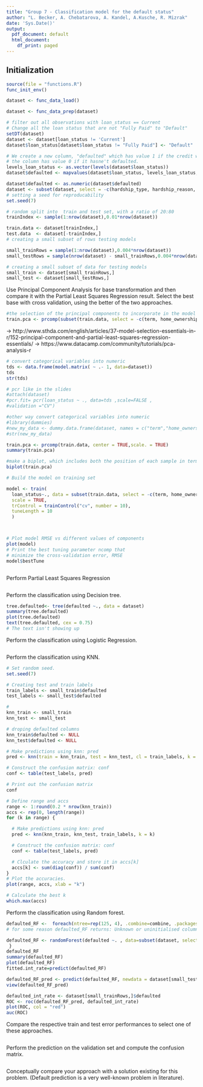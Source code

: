 ```yaml
---
title: "Group 7 - Classification model for the default status"
author: "L. Becker, A. Chebatarova, A. Kandel, A.Kusche, R. Mizrak"
date: 'Sys.Date()'
output:
  pdf_document: default
  html_document:
    df_print: paged
---
```


## Initialization

```r
source(file = "functions.R")
func_init_env()
```

```r
dataset <- func_data_load()
```

```r
dataset <- func_data_prep(dataset)
```

```r
# filter out all observations with loan_status == Current
# Change all the loan status that are not "Fully Paid" to "Default"
setDT(dataset)
dataset <- dataset[loan_status != 'Current']
dataset$loan_status[dataset$loan_status != "Fully Paid"] <- "Default"
```
```r
# We create a new column, "defaulted" which has value 1 if the credit was defaulted.
# the column has value 0 if it hasne't defaulted.
levels_loan_status <- as.vector(levels(dataset$loan_status))
dataset$defaulted <- mapvalues(dataset$loan_status, levels_loan_status, c(0,0,1,0,0,0,0,0,0))
```


```r
dataset$defaulted <- as.numeric(dataset$defaulted)
dataset <- subset(dataset, select = -c(hardship_type, hardship_reason, hardship_status, hardship_loan_status,settlement_status, verification_status_joint, hardship_flag, disbursement_method, debt_settlement_flag, application_type, purpose, pymnt_plan, loan_status, verification_status, home_ownership, initial_list_status, term))
# setting a seed for reproducability
set.seed(7)

# random split into  train and test set, with a ratio of 20:80
trainIndex <- sample(1:nrow(dataset),0.01*nrow(dataset))

train.data <- dataset[trainIndex,]
test.data  <- dataset[-trainIndex,]
# creating a small subset of rows testing models

small_trainRows = sample(1:nrow(dataset),0.004*nrow(dataset))
small_testRows = sample(nrow(dataset) - small_trainRows,0.004*nrow(dataset))

# creating a small subset of data for testing models
small_train <- dataset[small_trainRows,]
small_test <- dataset[small_testRows,]
```

Use Principal Component Analysis for base transformation and then compare it with the Partial Least Squares Regression result. Select the best base with cross validation, using the better of the two approaches. 
```r

#the selection of the principal components to incorporate in the model is not supervised by the outcome variable!
train.pca <- prcomp(subset(train.data, select = -c(term, home_ownership, verification_status, loan_status, pymnt_plan, purpose, initial_list_status, application_type, verification_status_joint, hardship_flag, hardship_type, hardship_reason, hardship_status, hardship_loan_status, disbursement_method, debt_settlement_flag, settlement_status) ), center = TRUE,scale. = TRUE)

```

-> http://www.sthda.com/english/articles/37-model-selection-essentials-in-r/152-principal-component-and-partial-least-squares-regression-essentials/
-> https://www.datacamp.com/community/tutorials/pca-analysis-r
```r
# convert categorical variables into numeric                   
tds <- data.frame(model.matrix( ~ .- 1, data=dataset)) 
tds
str(tds)

# pcr like in the slides
#attach(dataset)
#pcr.fit= pcr(loan_status ~ ., data=tds ,scale=FALSE ,
#validation ="CV")

#other way convert categorical variables into numeric 
#library(dummies)
#new_my_data <- dummy.data.frame(dataset, names = c("term","home_ownership"))
#str(new_my_data)

train.pca <- prcomp(train.data, center = TRUE,scale. = TRUE)
summary(train.pca)

#make a biplot, which includes both the position of each sample in terms of PC1 and PC2
biplot(train.pca)

# Build the model on training set

model <- train(
  loan_status~., data = subset(train.data, select = -c(term, home_ownership, verification_status, pymnt_plan, purpose, initial_list_status, application_type, verification_status_joint, hardship_flag, hardship_type, hardship_reason, hardship_status, hardship_loan_status, disbursement_method, debt_settlement_flag, settlement_status) ), method = "pls",
  scale = TRUE,
  trControl = trainControl("cv", number = 10),
  tuneLength = 10
  )



# Plot model RMSE vs different values of components
plot(model)
# Print the best tuning parameter ncomp that
# minimize the cross-validation error, RMSE
model$bestTune

```
```r

```

Perform Partial Least Squares Regression
```r

```
Perform the classification using Decision tree.
```r
tree.defaulted<- tree(defaulted ~., data = dataset)
summary(tree.defaulted)
plot(tree.defaulted)
text(tree.defaulted, cex = 0.75)
# The text isn't showing up
```
Perform the classification using Logistic Regression.
```r

```
Perform the classification using KNN.
```r
# Set random seed.
set.seed(7)

# Creating test and train labels
train_labels <- small_train$defaulted
test_labels <- small_test$defaulted

# 
knn_train <- small_train
knn_test <- small_test

# droping defaulted columns
knn_train$defaulted <- NULL
knn_test$defaulted <- NULL

# Make predictions using knn: pred
pred <- knn(train = knn_train, test = knn_test, cl = train_labels, k = 5)

# Construct the confusion matrix: conf
conf <- table(test_labels, pred)

# Print out the confusion matrix
conf

# Define range and accs
range <- 1:round(0.2 * nrow(knn_train))
accs <- rep(0, length(range))
for (k in range) {

  # Make predictions using knn: pred
  pred <- knn(knn_train, knn_test, train_labels, k = k)

  # Construct the confusion matrix: conf
  conf <- table(test_labels, pred)

  # Clculate the accuracy and store it in accs[k]
  accs[k] <- sum(diag(conf)) / sum(conf)
}
# Plot the accuracies.
plot(range, accs, xlab = "k")

# Calculate the best k
which.max(accs)
```
Perform the classification using Random forest.
```r
defaulted_RF <-  foreach(ntree=rep(125, 4), .combine=combine, .packages='randomForest') %dopar% {
# for some reason defaulted_RF returns: Unknown or uninitialised column: 'loan_status'. 

defaulted_RF <- randomForest(defaulted ~. , data=subset(dataset, select=c(-id_2, -loan_status)) , subset =  small_trainRows, importance=TRUE, do.trace = TRUE, ntree=ntree)
 }
defaulted_RF
summary(defaulted_RF)
plot(defaulted_RF)
fitted.int_rate=predict(defaulted_RF)

defaulted_RF_pred <- predict(defaulted_RF, newdata = dataset[small_testRows,])
view(defaulted_RF_pred)

defaulted_int_rate <- dataset[small_trainRows,]$defaulted
ROC <- roc(defaulted_RF_pred, defaulted_int_rate)
plot(ROC, col = "red")
auc(ROC)
```
Compare the respective train and test error performances to select one of these approaches.
```r

```

Perform the prediction on the validation set and compute the confusion matrix.
```r

```

Conceptually compare your approach with a solution existing for this problem. (Default
prediction is a very well-known problem in literature).
```r

```
